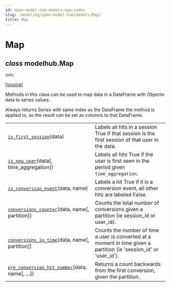 ```yaml
---
id: open-model-hub-models-map-index
slug: /modeling/open-model-hub/models/Map/
title: Map
---
```


# Map

<div className="class">

## <span className="type-annotation"><em>class</em></span> <span className="additional-name">modelhub.</span><span className="name">Map</span>

<small className="parameter-list">(<span className="parameter" id="mh">mh</span>)</small>


&#8203;<span className="view-source">[[source]](https://github.com/objectiv/objectiv-analytics/blob/main/modelhub/modelhub/map.py)</span>

<div className="content">

Methods in this class can be used to map data in a DataFrame with Objectiv data to series values.

Always returns Series with same index as the DataFrame the method is applied to, so the result can be set
as columns to that DataFrame.


</div>


</div>

<div className="table-autosummary">

|                                                   |                                                                                                                                                                                                                        |
| ------------------------------------------------- | --------------------------------------------------------------------------------------------------------------------------------------------------------------------------------------------------------------------- |
| [`is_first_session`](/modeling/open-model-hub/models/Map/modelhub.Map.is_first_session.mdx)(data)                            | Labels all hits in a session True if that session is the first session of that user in the data.                                                                                                                       |
| [`is_new_user`](/modeling/open-model-hub/models/Map/modelhub.Map.is_new_user.mdx)(data[, time_aggregation])             | Labels all hits True if the user is first seen in the period given `time_aggregation`.                                                                                                                                   |
| [`is_conversion_event`](/modeling/open-model-hub/models/Map/modelhub.Map.is_conversion_event.mdx)(data, name)                   | Labels a hit True if it is a conversion event, all other hits are labeled False.                                                                                                                                       |
| [`conversions_counter`](/modeling/open-model-hub/models/Map/modelhub.Map.conversions_counter.mdx)(data, name[, partition])      | Counts the total number of conversions given a partition (ie session_id or user_id).                                                                                                                                   |
| [`conversions_in_time`](/modeling/open-model-hub/models/Map/modelhub.Map.conversions_in_time.mdx)(data, name[, partition])      | Counts the number of time a user is converted at a moment in time given a partition (ie 'session_id' or 'user_id').                                                                                                    |
| [`pre_conversion_hit_number`](/modeling/open-model-hub/models/Map/modelhub.Map.pre_conversion_hit_number.mdx)(data, name[, ...])      | Returns a count backwards from the first conversion, given the partition.                                                                                                                                              |


</div>

